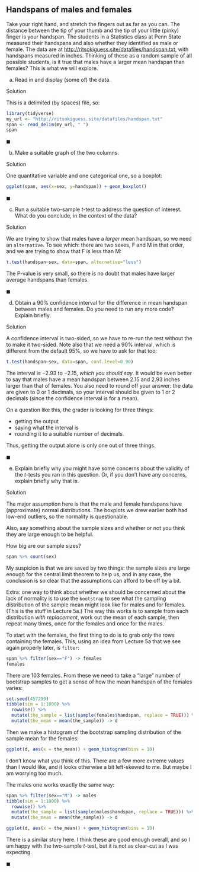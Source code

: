 ## Handspans of males and females

 Take your right hand, and stretch the fingers out as far as
you can. The distance between the tip of your thumb and the tip of
your little (pinky) finger is your handspan. The students in a
Statistics class at Penn State measured their handspans and also
whether they identified as male or female. The data are at [http://ritsokiguess.site/datafiles/handspan.txt](http://ritsokiguess.site/datafiles/handspan.txt),
with handspans
measured in inches.  Thinking of these as a random sample of all
possible students, is it true that males have a larger mean handspan
than females? This is what we will explore.


(a) Read in and display (some of) the data.

Solution

This is a delimited (by spaces) file, so:

```r
library(tidyverse)
my_url <- "http://ritsokiguess.site/datafiles/handspan.txt"
span <- read_delim(my_url, " ")
span
```     


$\blacksquare$


(b) Make a suitable graph of the two columns.

Solution

One quantitative variable and one categorical one, so a boxplot:

```r
ggplot(span, aes(x=sex, y=handspan)) + geom_boxplot()
```     

$\blacksquare$


(c) Run a suitable two-sample $t$-test to address the question
of interest. What do you conclude, in the context of the data?

Solution

We are trying to show that males have a *larger* mean
handspan, so we need an `alternative`. To see which: there
are two sexes, F and M in that order, and we are trying to show
that F is less than M:

```r
t.test(handspan~sex, data=span, alternative="less")
```     

The P-value is very small, so there is no doubt that males have larger
average handspans than females.

$\blacksquare$


(d) Obtain a 90\% confidence interval for the difference
in mean handspan between males and females. Do you need to run
any more code? Explain briefly.

Solution

A confidence interval is two-sided, so we have to re-run the test
without the \texttt{alternative} to make it two-sided. Note also that
we need a 90\% interval, which is different from the default 95\%, so
we have to ask for that too:

```r
t.test(handspan~sex, data=span, conf.level=0.90)
``` 

The interval is $-2.93$ to $-2.15$, *which you should say*. It
would be even better to say that males have a mean handspan between
2.15 and 2.93 inches larger than that of females. You also need to round off your answer: the data are 
given to 0 or 1 decimals, so your interval should be given to 1 or 2 decimals (since the confidence interval is for a mean). 

On a question like this, the grader is looking for three things: 

- getting the output
- saying what the interval is
- rounding it to a suitable number of decimals. 

Thus, getting the output alone is only one out of three things.

$\blacksquare$


(e) Explain briefly why you might have some concerns about the
validity of the $t$-tests you ran in this question. Or, if you don't have any concerns, explain briefly why that is.

Solution

The major assumption here is that the male and female handspans
have (approximate) normal distributions. The boxplots we drew
earlier both had low-end outliers, so the normality is
questionable. 

Also, say something about the sample sizes and whether or not you think they are large enough to be helpful.

How big are our sample sizes?

```r
span %>% count(sex)
```


My suspicion is that we are saved by two things: the sample sizes
are large enough for the central limit theorem to help us, and in
any case, the conclusion is so clear that the assumptions can
afford to be off by a bit. 


Extra: one way to think about whether we should be concerned about
the lack of normality is to use the `bootstrap` to see what
the sampling distribution of the sample mean might look like for males and for females. (This is the stuff in Lecture 5a.) The
way this works is to sample from each distribution *with
replacement*, work out the mean of each sample, then repeat many
times, once for the females and once for the males.

To start with the females, the first thing to do is to grab *only* the rows containing the females. This, using an idea from Lecture 5a that we see again properly later, is `filter`:

```r
span %>% filter(sex=="F") -> females
females
```

There are 103 females. From these we need to take a "large" number of bootstrap samples to get a sense of how the mean handspan of the females varies:

```r
set.seed(457299)
tibble(sim = 1:1000) %>% 
  rowwise() %>% 
  mutate(the_sample = list(sample(females$handspan, replace = TRUE))) %>% 
  mutate(the_mean = mean(the_sample)) -> d
```



Then we make a histogram of the bootstrap sampling distribution of the sample mean for the females:

```r
ggplot(d, aes(x = the_mean)) + geom_histogram(bins = 10)
```

I don't know what you think of this. There are a few more extreme values than I would like, and
it looks otherwise a bit left-skewed to me. But maybe I  am worrying too much.

The males one works exactly the same way:

```r
span %>% filter(sex=="M") -> males
tibble(sim = 1:1000) %>% 
  rowwise() %>% 
  mutate(the_sample = list(sample(males$handspan, replace = TRUE))) %>% 
  mutate(the_mean = mean(the_sample)) -> d
```

```r
ggplot(d, aes(x = the_mean)) + geom_histogram(bins = 10)
```

There is a similar story here. I think these are good enough overall, and so I am happy with the two-sample $t$-test, but it is not as clear-cut as I was expecting.



$\blacksquare$




